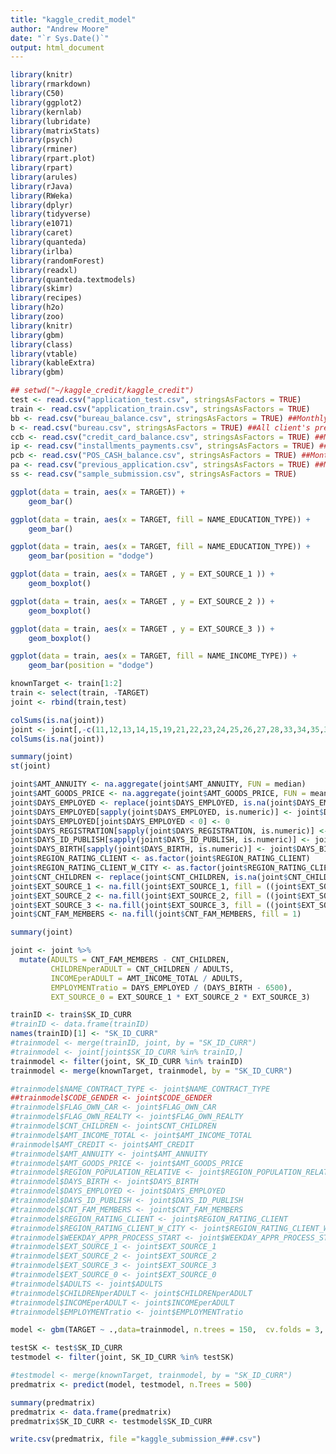 ---
title: "kaggle_credit_model"
author: "Andrew Moore"
date: "`r Sys.Date()`"
output: html_document
---

```{r, results = 'hide'}
library(knitr)
library(rmarkdown)
library(C50)
library(ggplot2)
library(kernlab)
library(lubridate)
library(matrixStats)
library(psych)
library(rminer)
library(rpart.plot)
library(rpart)
library(arules)
library(rJava)
library(RWeka)
library(dplyr)
library(tidyverse)
library(e1071)
library(caret)
library(quanteda)
library(irlba)
library(randomForest)
library(readxl)
library(quanteda.textmodels)
library(skimr)
library(recipes)
library(h2o)
library(zoo)
library(knitr)
library(gbm)
library(class)
library(vtable)
library(kableExtra)
library(gbm)
```

```{r}
## setwd("~/kaggle_credit/kaggle_credit")
test <- read.csv("application_test.csv", stringsAsFactors = TRUE)
train <- read.csv("application_train.csv", stringsAsFactors = TRUE)
bb <- read.csv("bureau_balance.csv", stringsAsFactors = TRUE) ##Monthly balances of previous credits
b <- read.csv("bureau.csv", stringsAsFactors = TRUE) ##All client's previous credits provided by other ifnancial institutions
ccb <- read.csv("credit_card_balance.csv", stringsAsFactors = TRUE) ##Monthly balance snapshots of previous credit cards that the applicant has with Home Credit
ip <- read.csv("installments_payments.csv", stringsAsFactors = TRUE) ##Repayment history for the previously disbursed credits in Home Credit related to the loans in our sample
pcb <- read.csv("POS_CASH_balance.csv", stringsAsFactors = TRUE) ##Monthly balance snapshots of previous POS and cash loans
pa <- read.csv("previous_application.csv", stringsAsFactors = TRUE) ##Monthly balance snapshots of previous credit cards that the applicant has with Home Credit
ss <- read.csv("sample_submission.csv", stringsAsFactors = TRUE)
```



```{r}
ggplot(data = train, aes(x = TARGET)) +
    geom_bar()
```

```{r}
ggplot(data = train, aes(x = TARGET, fill = NAME_EDUCATION_TYPE)) +
    geom_bar()

```

```{r}
ggplot(data = train, aes(x = TARGET, fill = NAME_EDUCATION_TYPE)) +
    geom_bar(position = "dodge")
```

```{r}
ggplot(data = train, aes(x = TARGET , y = EXT_SOURCE_1 )) +
    geom_boxplot()
```
```{r}
ggplot(data = train, aes(x = TARGET , y = EXT_SOURCE_2 )) +
    geom_boxplot()
```
```{r}
ggplot(data = train, aes(x = TARGET , y = EXT_SOURCE_3 )) +
    geom_boxplot()
```

```{r}
ggplot(data = train, aes(x = TARGET, fill = NAME_INCOME_TYPE)) +
    geom_bar(position = "dodge")
```

```{r}
knownTarget <- train[1:2]
train <- select(train, -TARGET)
joint <- rbind(train,test)
```


```{r}
colSums(is.na(joint))
joint <- joint[,-c(11,12,13,14,15,19,21,22,23,24,25,26,27,28,33,34,35,36,37,38,39,40,44,45,46,47,48,49,50,51,52,53,54,55,56,57,58,59,60,61,62,63,64,65,66,67,68,69,70,71,72,73,74,75,76,77,78,79,80,81,82,83,84,85,86,87,88,89,90,91,92,93,94,95,96,97,98,99,100,101,102,103,104,105,106,107,108,109,110,111,112,113,114,115,116,117,118,119,120,121)]
colSums(is.na(joint))
```

```{r}
summary(joint)
st(joint)
```

```{r}
joint$AMT_ANNUITY <- na.aggregate(joint$AMT_ANNUITY, FUN = median)
joint$AMT_GOODS_PRICE <- na.aggregate(joint$AMT_GOODS_PRICE, FUN = mean)
joint$DAYS_EMPLOYED <- replace(joint$DAYS_EMPLOYED, is.na(joint$DAYS_EMPLOYED), 0)
joint$DAYS_EMPLOYED[sapply(joint$DAYS_EMPLOYED, is.numeric)] <- joint$DAYS_EMPLOYED[sapply(joint$DAYS_EMPLOYED, is.numeric)] * -1
joint$DAYS_EMPLOYED[joint$DAYS_EMPLOYED < 0] <- 0
joint$DAYS_REGISTRATION[sapply(joint$DAYS_REGISTRATION, is.numeric)] <- joint$DAYS_REGISTRATION[sapply(joint$DAYS_REGISTRATION, is.numeric)] * -1
joint$DAYS_ID_PUBLISH[sapply(joint$DAYS_ID_PUBLISH, is.numeric)] <- joint$DAYS_ID_PUBLISH[sapply(joint$DAYS_ID_PUBLISH, is.numeric)] * -1
joint$DAYS_BIRTH[sapply(joint$DAYS_BIRTH, is.numeric)] <- joint$DAYS_BIRTH[sapply(joint$DAYS_BIRTH, is.numeric)] * -1
joint$REGION_RATING_CLIENT <- as.factor(joint$REGION_RATING_CLIENT)
joint$REGION_RATING_CLIENT_W_CITY <- as.factor(joint$REGION_RATING_CLIENT_W_CITY)
joint$CNT_CHILDREN <- replace(joint$CNT_CHILDREN, is.na(joint$CNT_CHILDREN), 0)
joint$EXT_SOURCE_1 <- na.fill(joint$EXT_SOURCE_1, fill = ((joint$EXT_SOURCE_2 * joint$EXT_SOURCE_3)/2))
joint$EXT_SOURCE_2 <- na.fill(joint$EXT_SOURCE_2, fill = ((joint$EXT_SOURCE_1 * joint$EXT_SOURCE_3)/2))
joint$EXT_SOURCE_3 <- na.fill(joint$EXT_SOURCE_3, fill = ((joint$EXT_SOURCE_1 * joint$EXT_SOURCE_2)/2))
joint$CNT_FAM_MEMBERS <- na.fill(joint$CNT_FAM_MEMBERS, fill = 1)
```

```{r}
summary(joint)
```
```{r}
joint <- joint %>%
  mutate(ADULTS = CNT_FAM_MEMBERS - CNT_CHILDREN,
         CHILDRENperADULT = CNT_CHILDREN / ADULTS,
         INCOMEperADULT = AMT_INCOME_TOTAL / ADULTS,
         EMPLOYMENTratio = DAYS_EMPLOYED / (DAYS_BIRTH - 6500),
         EXT_SOURCE_0 = EXT_SOURCE_1 * EXT_SOURCE_2 * EXT_SOURCE_3)
```


```{r}
trainID <- train$SK_ID_CURR
#trainID <- data.frame(trainID)
names(trainID)[1] <- "SK_ID_CURR"
#trainmodel <- merge(trainID, joint, by = "SK_ID_CURR")
#trainmodel <- joint[joint$SK_ID_CURR %in% trainID,]
trainmodel <- filter(joint, SK_ID_CURR %in% trainID)
trainmodel <- merge(knownTarget, trainmodel, by = "SK_ID_CURR")
```



```{r}
#trainmodel$NAME_CONTRACT_TYPE <- joint$NAME_CONTRACT_TYPE
##trainmodel$CODE_GENDER <- joint$CODE_GENDER
#trainmodel$FLAG_OWN_CAR <- joint$FLAG_OWN_CAR
#trainmodel$FLAG_OWN_REALTY <- joint$FLAG_OWN_REALTY
#trainmodel$CNT_CHILDREN <- joint$CNT_CHILDREN
#trainmodel$AMT_INCOME_TOTAL <- joint$AMT_INCOME_TOTAL
#rainmodel$AMT_CREDIT <- joint$AMT_CREDIT
#trainmodel$AMT_ANNUITY <- joint$AMT_ANNUITY
#trainmodel$AMT_GOODS_PRICE <- joint$AMT_GOODS_PRICE
#trainmodel$REGION_POPULATION_RELATIVE <- joint$REGION_POPULATION_RELATIVE
#trainmodel$DAYS_BIRTH <- joint$DAYS_BIRTH
#trainmodel$DAYS_EMPLOYED <- joint$DAYS_EMPLOYED
#trainmodel$DAYS_ID_PUBLISH <- joint$DAYS_ID_PUBLISH
#trainmodel$CNT_FAM_MEMBERS <- joint$CNT_FAM_MEMBERS
#trainmodel$REGION_RATING_CLIENT <- joint$REGION_RATING_CLIENT
#trainmodel$REGION_RATING_CLIENT_W_CITY <- joint$REGION_RATING_CLIENT_W_CITY
#trainmodel$WEEKDAY_APPR_PROCESS_START <- joint$WEEKDAY_APPR_PROCESS_START
#trainmodel$EXT_SOURCE_1 <- joint$EXT_SOURCE_1
#trainmodel$EXT_SOURCE_2 <- joint$EXT_SOURCE_2
#trainmodel$EXT_SOURCE_3 <- joint$EXT_SOURCE_3
#trainmodel$EXT_SOURCE_0 <- joint$EXT_SOURCE_0
#trainmodel$ADULTS <- joint$ADULTS
#trainmodel$CHILDRENperADULT <- joint$CHILDRENperADULT
#trainmodel$INCOMEperADULT <- joint$INCOMEperADULT
#trainmodel$EMPLOYMENTratio <- joint$EMPLOYMENTratio
```


```{r}
model <- gbm(TARGET ~ .,data=trainmodel, n.trees = 150,  cv.folds = 3, verbose = TRUE)
```

```{r}
testSK <- test$SK_ID_CURR
testmodel <- filter(joint, SK_ID_CURR %in% testSK)
```

```{r}
#testmodel <- merge(knownTarget, trainmodel, by = "SK_ID_CURR")
predmatrix <- predict(model, testmodel, n.Trees = 500)
```


```{r}
summary(predmatrix)
predmatrix <- data.frame(predmatrix)
predmatrix$SK_ID_CURR <- testmodel$SK_ID_CURR
```

```{r}
write.csv(predmatrix, file ="kaggle_submission_###.csv")

```








